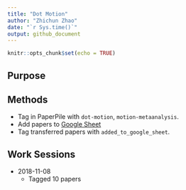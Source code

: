 ```yaml
---
title: "Dot Motion"
author: "Zhichun Zhao"
date: "`r Sys.time()`"
output: github_document
---
```


```r
knitr::opts_chunk$set(echo = TRUE)
```

## Purpose

## Methods

- Tag in PaperPile with `dot-motion`, `motion-metaanalysis`.
- Add papers to [Google Sheet](https://docs.google.com/spreadsheets/d/1j6IeyOxoOYAlPrhivEqNRWCbDZ2FkjQ0iBY8C4kdi6o/edit?usp=sharing)
- Tag transferred papers with `added_to_google_sheet`.

## Work Sessions

- 2018-11-08
    - Tagged 10 papers
